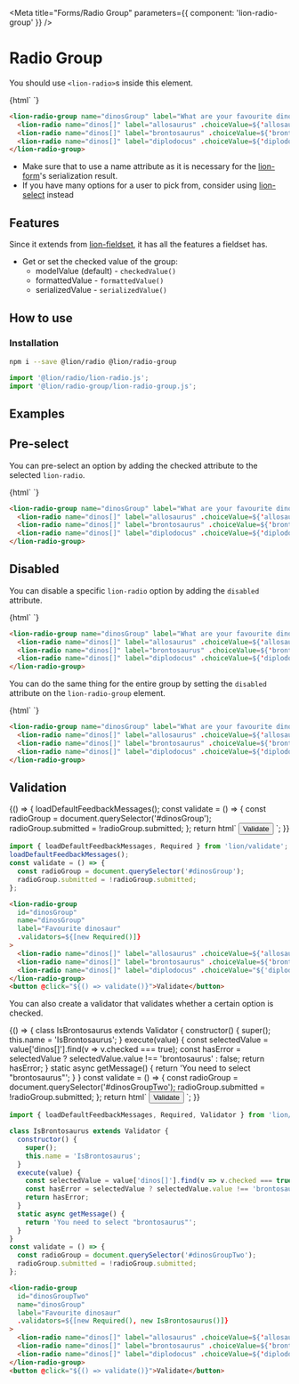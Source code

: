 
<Meta title="Forms/Radio Group" parameters={{ component: 'lion-radio-group' }} />

# Radio Group

You should use `<lion-radio>`s inside this element.

<Story name="Default">
  {html`
    <lion-radio-group name="dinosGroup" label="What are your favourite dinosaurs?">
      <lion-radio name="dinos[]" label="allosaurus" .choiceValue=${'allosaurus'}></lion-radio>
      <lion-radio name="dinos[]" label="brontosaurus" .choiceValue=${'brontosaurus'}></lion-radio>
      <lion-radio name="dinos[]" label="diplodocus" .choiceValue=${'diplodocus'}></lion-radio>
    </lion-radio-group>
  `}
</Story>

```html
<lion-radio-group name="dinosGroup" label="What are your favourite dinosaurs?">
  <lion-radio name="dinos[]" label="allosaurus" .choiceValue=${'allosaurus'}></lion-radio>
  <lion-radio name="dinos[]" label="brontosaurus" .choiceValue=${'brontosaurus'}></lion-radio>
  <lion-radio name="dinos[]" label="diplodocus" .choiceValue=${'diplodocus'}></lion-radio>
</lion-radio-group>
```

- Make sure that to use a name attribute as it is necessary for the [lion-form](?path=/docs/forms-form-overview--page)'s serialization result.
- If you have many options for a user to pick from, consider using [lion-select](?path=/docs/forms-select--default-story) instead

## Features

Since it extends from [lion-fieldset](?path=/docs/forms-fieldset-overview--page), it has all the features a fieldset has.

- Get or set the checked value of the group:
  - modelValue (default) - `checkedValue()`
  - formattedValue - `formattedValue()`
  - serializedValue - `serializedValue()`

## How to use

### Installation

```sh
npm i --save @lion/radio @lion/radio-group
```

```js
import '@lion/radio/lion-radio.js';
import '@lion/radio-group/lion-radio-group.js';
```

## Examples

## Pre-select

You can pre-select an option by adding the checked attribute to the selected `lion-radio`.

<Story name="Pre-select">
  {html`
    <lion-radio-group name="dinosGroup" label="What are your favourite dinosaurs?">
      <lion-radio name="dinos[]" label="allosaurus" .choiceValue=${'allosaurus'}></lion-radio>
      <lion-radio name="dinos[]" label="brontosaurus" .choiceValue=${'brontosaurus'} checked></lion-radio>
      <lion-radio name="dinos[]" label="diplodocus" .choiceValue=${'diplodocus'}></lion-radio>
    </lion-radio-group>
  `}
</Story>

```html
<lion-radio-group name="dinosGroup" label="What are your favourite dinosaurs?">
  <lion-radio name="dinos[]" label="allosaurus" .choiceValue=${'allosaurus'}></lion-radio>
  <lion-radio name="dinos[]" label="brontosaurus" .choiceValue=${'brontosaurus'} checked></lion-radio>
  <lion-radio name="dinos[]" label="diplodocus" .choiceValue=${'diplodocus'}></lion-radio>
</lion-radio-group>
```

## Disabled

You can disable a specific `lion-radio` option by adding the `disabled` attribute.

<Story name="Disabled radio">
  {html`
    <lion-radio-group name="dinosGroup" label="What are your favourite dinosaurs?">
      <lion-radio name="dinos[]" label="allosaurus" .choiceValue=${'allosaurus'}></lion-radio>
      <lion-radio name="dinos[]" label="brontosaurus" .choiceValue=${'brontosaurus'} disabled></lion-radio>
      <lion-radio name="dinos[]" label="diplodocus" .choiceValue=${'diplodocus'}></lion-radio>
    </lion-radio-group>
  `}
</Story>

```html
<lion-radio-group name="dinosGroup" label="What are your favourite dinosaurs?">
  <lion-radio name="dinos[]" label="allosaurus" .choiceValue=${'allosaurus'}></lion-radio>
  <lion-radio name="dinos[]" label="brontosaurus" .choiceValue=${'brontosaurus'} disabled></lion-radio>
  <lion-radio name="dinos[]" label="diplodocus" .choiceValue=${'diplodocus'}></lion-radio>
</lion-radio-group>
```

You can do the same thing for the entire group by setting the `disabled` attribute on the `lion-radio-group` element.

<Story name="Disabled group">
  {html`
    <lion-radio-group name="dinosGroup" label="What are your favourite dinosaurs?" disabled>
      <lion-radio name="dinos[]" label="allosaurus" .choiceValue=${'allosaurus'}></lion-radio>
      <lion-radio name="dinos[]" label="brontosaurus" .choiceValue=${'brontosaurus'}></lion-radio>
      <lion-radio name="dinos[]" label="diplodocus" .choiceValue=${'diplodocus'}></lion-radio>
    </lion-radio-group>
  `}
</Story>

```html
<lion-radio-group name="dinosGroup" label="What are your favourite dinosaurs?">
  <lion-radio name="dinos[]" label="allosaurus" .choiceValue=${'allosaurus'}></lion-radio>
  <lion-radio name="dinos[]" label="brontosaurus" .choiceValue=${'brontosaurus'} disabled></lion-radio>
  <lion-radio name="dinos[]" label="diplodocus" .choiceValue=${'diplodocus'}></lion-radio>
</lion-radio-group>
```

## Validation

<Story name="Validation">
  {() => {
    loadDefaultFeedbackMessages();
    const validate = () => {
      const radioGroup = document.querySelector('#dinosGroup');
      radioGroup.submitted = !radioGroup.submitted;
    };
    return html`
      <lion-radio-group
        id="dinosGroup"
        name="dinosGroup"
        label="Favourite dinosaur"
        .validators=${[new Required()]}
      >
        <lion-radio name="dinos[]" label="allosaurus" .choiceValue=${'allosaurus'}></lion-radio>
        <lion-radio name="dinos[]" label="brontosaurus" .choiceValue=${'brontosaurus'}></lion-radio>
        <lion-radio name="dinos[]" label="diplodocus" .choiceValue="${'diplodocus'}"></lion-radio>
      </lion-radio-group>
      <button @click="${() => validate()}">Validate</button>
    `;
  }}
</Story>

```js
import { loadDefaultFeedbackMessages, Required } from 'lion/validate';
loadDefaultFeedbackMessages();
const validate = () => {
  const radioGroup = document.querySelector('#dinosGroup');
  radioGroup.submitted = !radioGroup.submitted;
};
```

```html
<lion-radio-group
  id="dinosGroup"
  name="dinosGroup"
  label="Favourite dinosaur"
  .validators=${[new Required()]}
>
  <lion-radio name="dinos[]" label="allosaurus" .choiceValue=${'allosaurus'}></lion-radio>
  <lion-radio name="dinos[]" label="brontosaurus" .choiceValue=${'brontosaurus'}></lion-radio>
  <lion-radio name="dinos[]" label="diplodocus" .choiceValue="${'diplodocus'}"></lion-radio>
</lion-radio-group>
<button @click="${() => validate()}">Validate</button>
```

You can also create a validator that validates whether a certain option is checked.

<Story name="Validate item">
  {() => {
    class IsBrontosaurus extends Validator {
      constructor() {
        super();
        this.name = 'IsBrontosaurus';
      }
      execute(value) {
        const selectedValue = value['dinos[]'].find(v => v.checked === true);
        const hasError = selectedValue ? selectedValue.value !== 'brontosaurus' : false;
        return hasError;
      }
      static async getMessage() {
        return 'You need to select "brontosaurus"';
      }
    }
    const validate = () => {
      const radioGroup = document.querySelector('#dinosGroupTwo');
      radioGroup.submitted = !radioGroup.submitted;
    };
    return html`
      <lion-radio-group
        id="dinosGroupTwo"
        name="dinosGroup"
        label="Favourite dinosaur"
        .validators=${[new Required(), new IsBrontosaurus()]}
      >
        <lion-radio name="dinos[]" label="allosaurus" .choiceValue=${'allosaurus'}></lion-radio>
        <lion-radio name="dinos[]" label="brontosaurus" .choiceValue=${'brontosaurus'}></lion-radio>
        <lion-radio name="dinos[]" label="diplodocus" .choiceValue=${'diplodocus'}></lion-radio>
      </lion-radio-group>
      <button @click="${() => validate()}">Validate</button>
    `;
  }}
</Story>

```js
import { loadDefaultFeedbackMessages, Required, Validator } from 'lion/validate';

class IsBrontosaurus extends Validator {
  constructor() {
    super();
    this.name = 'IsBrontosaurus';
  }
  execute(value) {
    const selectedValue = value['dinos[]'].find(v => v.checked === true);
    const hasError = selectedValue ? selectedValue.value !== 'brontosaurus' : false;
    return hasError;
  }
  static async getMessage() {
    return 'You need to select "brontosaurus"';
  }
}
const validate = () => {
  const radioGroup = document.querySelector('#dinosGroupTwo');
  radioGroup.submitted = !radioGroup.submitted;
};
```

```html
<lion-radio-group
  id="dinosGroupTwo"
  name="dinosGroup"
  label="Favourite dinosaur"
  .validators=${[new Required(), new IsBrontosaurus()]}
>
  <lion-radio name="dinos[]" label="allosaurus" .choiceValue=${'allosaurus'}></lion-radio>
  <lion-radio name="dinos[]" label="brontosaurus" .choiceValue=${'brontosaurus'}></lion-radio>
  <lion-radio name="dinos[]" label="diplodocus" .choiceValue=${'diplodocus'}></lion-radio>
</lion-radio-group>
<button @click="${() => validate()}">Validate</button>
```
